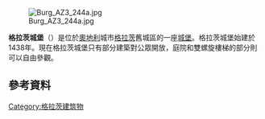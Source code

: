 [[File:Burg_AZ3_244a.jpg|thumb]]

'''格拉茨城堡'''（{{lang-de|Grazer Burg}}）是位於[[奧地利|奧地利]]城市[[格拉茨|格拉茨]]舊城區的一座[[城堡|城堡]]。格拉茨城堡始建於1438年。現在格拉茨城堡只有部分建築對公眾開放，庭院和雙螺旋樓梯的部分則可以自由參觀。
==參考資料==
{{refs}}
{{Commonscat|Grazer Burg}}
{{coord|display=title}}
{{normdaten}}
[[Category:格拉茨建筑物|Category:格拉茨建筑物]]